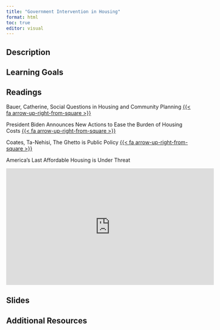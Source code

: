 ```yaml
---
title: "Government Intervention in Housing"
format: html
toc: true
editor: visual
---
```


## Description

## Learning Goals

## Readings

Bauer, Catherine, Social Questions in Housing and Community Planning [{{< fa arrow-up-right-from-square >}}](https://uofi.box.com/s/exxtmliq9ku3mt582js7p886ua0n5duc)

President Biden Announces New Actions to Ease the Burden of Housing Costs [{{< fa arrow-up-right-from-square >}}](https://uofi.box.com/s/r876jn31g794gtgt3uyt2cueii1gyh2h)

Coates, Ta-Nehisi, The Ghetto is Public Policy [{{< fa arrow-up-right-from-square >}}](https://uofi.box.com/s/0bm10cpkn8hqrmykc24b2jyfylugclf7)

America's Last Affordable Housing is Under Threat

<iframe width="560" height="315" src="https://www.youtube-nocookie.com/embed/9DQa3Ajhzv8" title="YouTube video player" frameborder="0" allow="accelerometer; autoplay; clipboard-write; encrypted-media; gyroscope; picture-in-picture; web-share" allowfullscreen></iframe>

## Slides

## Additional Resources
